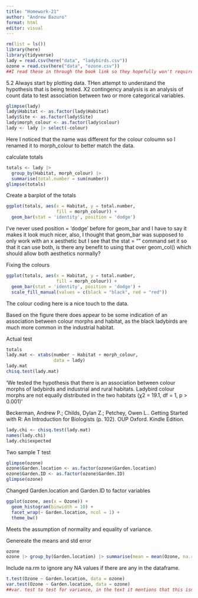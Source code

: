 ```yaml
---
title: "Homework-21"
author: "Andrew Bazuro"
format: html
editor: visual
---
```

```r
rm(list = ls())
library(here)
library(tidyverse)
lady = read.csv(here("data", "ladybirds.csv"))
ozone = read.csv(here("data", "ozone.csv"))
##I read these in through the book link so they hopefully won't require me to change to factor but I will double check when I reach that section. However, based on how none of the variables are factor I doubt that will be the case.
```

5.2
Always start by plotting data.
THen attempt to understand the hypothesis that is being tested.
X2 contingency analysis is an analysis of count data to test association between two or more categorical variables.
```r
glimpse(lady)
lady$Habitat <- as.factor(lady$Habitat)
lady$Site <- as.factor(lady$Site)
lady$morph_colour <- as.factor(lady$colour)
lady <- lady |> select(-colour)
```

Here I noticed that the name was different for the colour coloumn so I renamed it to morph_colour to better match the data.

calculate totals
```r
totals <- lady |> 
  group_by(Habitat, morph_colour) |>
  summarise(total.number = sum(number))
glimpse(totals)
```
Create a barplot of the totals
```r
ggplot(totals, aes(x = Habitat, y = total.number,
                   fill = morph_colour)) +
  geom_bar(stat = 'identity', position = 'dodge')
```
I've never used position = 'dodge' before for geom_bar and I have to say it makes it look much nicer, also, I thought that geom_bar was supposed to only work with an x aesthetic but I see that the stat = "" command set it so that it can use both, is there any benefit to using that over geom_col() which should allow both aesthetics normally?

Fixing the colours

```r
ggplot(totals, aes(x = Habitat, y = total.number,
                   fill = morph_colour)) +
  geom_bar(stat = 'identity', position = 'dodge') +
  scale_fill_manual(values = c(black = "black", red = "red"))
```
The colour coding here is a nice touch to the data.

Based on the figure there does appear to be some indication of an association between colour morphs and habitat, as the black ladybirds are much more common in the industrial habitat.

Actual test
```r
totals
lady.mat <- xtabs(number ~ Habitat + morph_colour, 
                  data = lady)
lady.mat
chisq.test(lady.mat)
```

‘We tested the hypothesis that there is an association between colour morphs of ladybirds and industrial and rural habitats. Ladybird colour morphs are not equally distributed in the two habitats (χ2 = 19.1, df = 1, p > 0.001)'

Beckerman, Andrew P.; Childs, Dylan Z.; Petchey, Owen L.. Getting Started with R: An Introduction for Biologists (p. 102). OUP Oxford. Kindle Edition. 

```r
lady.chi <- chisq.test(lady.mat)
names(lady.chi)
lady.chi$expected
```

Two sample T test
```r
glimpse(ozone)
ozone$Garden.location <- as.factor(ozone$Garden.location)
ozone$Garden.ID <- as.factor(ozone$Garden.ID)
glimpse(ozone)
```
Changed Garden.location and Garden.ID to factor variables

```r
ggplot(ozone, aes(x = Ozone)) +
  geom_histogram(binwidth = 10) +
  facet_wrap(~ Garden.location, ncol = 1) +
  theme_bw()
```
Meets the assumption of normality and equality of variance.

Genereate the means and std error

```r
ozone
ozone |> group_by(Garden.location) |> summarise(mean = mean(Ozone, na.rm = TRUE), sd = sd(Ozone, na.rm = TRUE))
```
Include na.rm to ignore any NA values if there are any in the dataframe.

```r
t.test(Ozone ~ Garden.location, data = ozone)
var.test(Ozone ~ Garden.location, data = ozone)
##var. test to test for variance, in the text it mentions that this isn't a very good idea but I'm not entirely certain on the reason for this. I may have just missed it but would love to know why.
```

